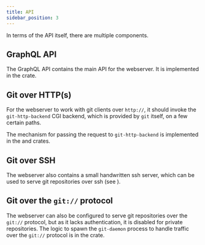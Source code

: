 ```yaml
---
title: API
sidebar_position: 3
---
```



In terms of the API itself, there are multiple components.

## GraphQL API

The GraphQL API contains the main API for the webserver. It is implemented in
the <CrateSourceLink kind="crates" crate="upsilon-api"/> crate.

## Git over HTTP(s)

For the webserver to work with git clients over `http://`, it should invoke the
`git-http-backend` CGI backend, which is provided by `git` itself, on a few
certain paths.

The mechanism for passing the request to `git-http-backend` is implemented in
the <CrateSourceLink kind="crates" crate="upsilon-web"/> and <CrateSourceLink
kind="crates" crate="upsilon-vcs"/> crates.

## Git over SSH

The webserver also contains a small handwritten ssh server, which can be
used to serve git repositories over ssh (see <CrateSourceLink
kind="crates" crate="upsilon-ssh-russh"/>).

## Git over the `git://` protocol

The webserver can also be configured to serve git repositories over the
`git://` protocol, but as it lacks authentication, it is disabled for
private repositories. The logic to spawn the `git-daemon` process to
handle traffic over the `git://` protocol is in the <CrateSourceLink kind="crates"
crate="upsilon-vcs"/> crate.
